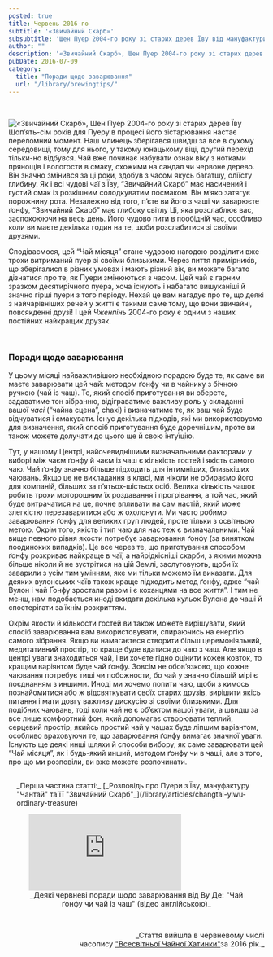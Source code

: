 ```yaml
---
posted: true
title: Червень 2016-го
subtitle: '«Звичайний Скарб»'
subsubtitle: 'Шен Пуер 2004-го року зі старих дерев Їву від мануфактури "Чантай"'
author: ""
description: '«Звичайний Скарб», Шен Пуер 2004-го року зі старих дерев Їву від мануфактури "Чантай"'
pubDate: 2016-07-09
category: 
  title: "Поради щодо заварювання"
  url: "/library/brewingtips/"
---
```



<p>&nbsp;</p>
<Image src={Image1}  class="float-right" alt="«Звичайний Скарб», Шен Пуер 2004-го року зі старих дерев Їву" /> Щоп’ять-сім років для Пуеру в процесі його зістарювання настає переломний момент. Наш млинець зберігався швидш за все в сухому середовищі, тому для нього, у такому юнацькому віці, другий перехід тільки-но відбувся. Чай вже починає набувати ознак віку з нотками прянощів і вологости в смаку, схожими на сандал чи червоне дерево. Він значно змінився за ці роки, здобув з часом якусь багатшу, оліїсту глибину. Як і всі чудові чаї з Їву, “Звичайний Скарб” має насичений і густий смак із розкішним солодкуватим посмаком. Він м’яко затягує порожнину рота. Незалежно від того, п’єте ви його з чаші чи заварюєте ґонфу, “Звичайний Скарб” має глибоку світлу Ці, яка розслаблює вас, заспокоюючи на весь день. Його чудово пити в пообідній час, особливо коли ви маєте декілька годин на те, щоби розслабитися зі своїми друзями.

Сподіваємося, цей “Чай місяця” стане чудовою нагодою розділити вже трохи витриманий пуер зі своїми близькими. Через пиття примірників, що зберігалися в різних умовах і мають різний вік, ви можете багато дізнатися про те, як Пуери змінюються з часом. Цей чай є гарним зразком десятирічного пуера, хоча існують і набагато вишуканіші й значно гірші пуери з того періоду. Нехай це вам нагадує про те, що деякі з найчарівніших речей у житті є такими саме тому, що вони звичайні, повсякденні друзі! І цей _Чженпінь_ 2004-го року є одним з наших постійних найкращих друзяк.

<p>&nbsp;</p>

### Поради щодо заварювання

У цьому місяці найважливішою необхідною порадою буде те, як саме ви маєте заварювати цей чай: методом ґонфу чи в чайнику з бічною ручкою (чай із чаш). Те, який спосіб приготування ви оберете, задаватиме тон зібранню, відіграватиме важливу роль у складанні вашої _часі_ (“чайна сцена”, chaxi) і визначатиме те, як ваш чай буде відчуватися і смакувати. Існує декілька підходів, які ми використовуємо для визначення, який спосіб приготування буде доречнішим, проте ви також можете долучати до цього ще й свою інтуїцію.

Тут, у нашому Центрі, найочевиднішими визначальними факторами у виборі між чаєм ґонфу й чаєм із чаш є кількість гостей і якість самого чаю. Чай ґонфу значно більше підходить для інтимніших, близькіших чаювань. Якщо це не викладання в класі, ми ніколи не обираємо його для компаній, більших за п’ятьох-шістьох осіб. Велика кількість чашок робить трохи моторошним їх роздавання і прогрівання, а той час, який буде витрачатися на це, почне впливати на сам настій, який може злегкістю перезаваритися або ж охолонути. Ми часто робимо заварювання ґонфу для великих груп людей, проте тільки з освітньою метою. Окрім того, якість і тип чаю для нас теж є визначальними. Чай вище певного рівня якости потребує заварювання ґонфу (за винятком поодиноких випадків). Це все через те, що приготування способом ґонфу розкриває найкраще в чаї, а найрідкісніші скарби, з якими можна більше ніколи й не зустрітися на цій Землі, заслуговують, щоби їх заварили з усім тим умінням, яке ми тільки можемо їм виказати. Для деяких вулонських чаїв також краще підходить метод ґонфу, адже “чай Вулон і чай Ґонфу зростали разом і є коханцями на все життя”. І тим не менш, нам подобається иноді вкидати декілька кульок Вулона до чаші й спостерігати за їхнім розкриттям.

Окрім якости й кількости гостей ви також можете вирішувати, який спосіб заварювання вам використовувати, спираючись на енергію самого зібрання. Якщо ви намагаєтеся створити більш церемоніяльний, медитативний простір, то краще буде вдатися до чаю з чаш. Але якщо в центрі уваги знаходиться чай, і ви хочете гідно оцінити кожен ковток, то кращим варіянтом буде чай ґонфу. Зовсім не обов’язково, що кожне чаювання потребує тиші чи побожности, бо чай у значно більшій мірі є поєднанням з иншими. Иноді ми хочемо попити чаю, щоби з кимось познайомитися або ж відсвяткувати своїх старих друзів, вирішити якісь питання і мати довгу важливу дискусію зі своїми близькими. Для подібних чаювань, тоді коли чай не є об’єктом нашої уваги, а швидш за все лише комфортний фон, який допомагає створювати теплий, серцевий простір, якийсь простий чай у чашах буде ліпшим варіантом, особливо враховуючи те, що заварювання ґонфу вимагає значної уваги. Існують ще деякі инші шляхи й способи вибору, як саме заварювати цей “Чай місяця”, як і будь-який инший, методом ґонфу чи в чаші, але з того, про що ми розповіли, ви вже можете розпочинати.

<section style="padding: 1rem 0 0 1rem;">
    _Перша частина статті:_ [_Розповідь про Пуери з Їву, мануфактуру "Чантай" та її "Звичайний Скарб"_](/library/articles/changtai-yiwu-ordinary-treasure)
</section>
    <figure>
        <iframe class="align-center" src="https://www.youtube.com/embed/5oTEy20JpyM?si=RvP3-103TBXSw25b" title="YouTube video player" frameborder="0" allow="accelerometer; autoplay; clipboard-write; encrypted-media; gyroscope; picture-in-picture; web-share" referrerpolicy="strict-origin-when-cross-origin" allowfullscreen></iframe>
        <figcaption style="font-size: 0.9rem; text-align: center;">
            _Деякі червневі поради щодо заварювання від Ву Де: "Чай ґонфу чи чай із чаш" (відео англійською)_
        </figcaption>
    </figure>

<p>&nbsp;</p>
<p align="right" style="font-size: 0.9rem;">_Стаття вийшла в червневому числі<br />часопису <a title="globalteahut.org" href="http://www.globalteahut.org/" target="blank" rel="noopener">"Всесвітньої Чайної Хатинки"</a>за 2016 рік._</p>